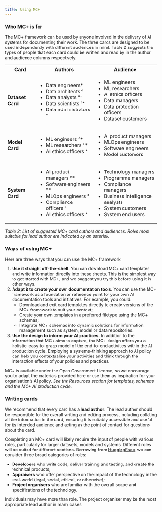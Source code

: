 ```yaml
---
title: Using MC+
---
```


### Who MC+ is for

The MC+ framework can be used by anyone involved in the delivery of AI systems for documenting their work. The three cards are designed to be used independently with different audiences in mind. Table 2 suggests the types of people that each card could be written and read by in the author and audience columns respectively.

<table><tbody><tr><th>Card</th><th>Authors</th><th>Audience</th></tr><tr style={{ backgroundColor: "var(--dataset)" }}><td><p><strong>Dataset Card</strong></p></td><td><ul><li>Data engineers*</li><li>Data architects °</li><li>Data analysts °⁺</li><li>Data scientists °⁺</li><li>Data administrators ⁺</li></ul></td><td><ul><li>ML engineers</li><li>ML researchers</li><li>AI ethics officers</li><li>Data managers</li><li>Data protection officers</li><li>Dataset customers</li></ul></td></tr><tr style={{ backgroundColor: "var(--model)" }}><td><p><strong>Model Card</strong></p></td><td><ul><li>ML engineers °*</li><li>ML researchers ⁺*</li><li>AI ethics officers ⁺</li></ul></td><td><ul><li>AI product managers</li><li>MLOps engineers</li><li>Software engineers</li><li>Model customers</li></ul></td></tr><tr style={{ backgroundColor: "var(--system)" }}><td><p><strong>System Card</strong></p></td><td><ul><li>AI product managers °*</li><li>Software engineers °*</li><li>MLOps engineers °</li><li>Compliance officers ⁺</li><li>AI ethics officers ⁺</li></ul></td><td><ul><li>Technology managers</li><li>Programme managers</li><li>Compliance managers</li><li>Business intelligence analysts</li><li>System customers</li><li>System end users</li></ul></td></tr></tbody></table>

*Table 2: List of suggested MC+ card authors and audiences. Roles most suitable for lead author are indicated by an asterisk.*

### Ways of using MC+

Here are three ways that you can use the MC+ framework:

1. **Use it straight off-the-shelf**. You can download MC+ card templates and write information directly into these sheets. This is the simplest way to get started with MC+, and we suggest you try this before using it in other ways.
2. **Adapt it to create your own documentation tools**. You can use the MC+ framework as a foundation or reference point for your own AI documentation tools and initiatives. For example, you could:
    - Download and edit card templates directly to create versions of the MC+ framework to suit your context;
    - Create your own templates in a preferred filetype using the MC+ schemas;
    - Integrate MC+ schemas into dynamic solutions for information management such as system, model or data repositories.
3. **Use the design to inform your AI practices**. In addition to the information that MC+ aims to capture, the MC+ design offers you a holistic, easy-to-grasp model of the end-to-end activities within the AI production cycle. Employing a systems-thinking approach to AI policy can help you contextualise your activities and think through the interaction effects of your policies and practices.

MC+ is available under the Open Government License, so we encourage you to adapt the materials provided here or use them as inspiration for your organisation’s AI policy. _See the Resources section for templates, schemas and the MC+ AI production cycle._

### Writing cards

We recommend that every card has a **lead author**. The lead author should be responsible for the overall writing and editing process, including collating all the information in the card, ensuring it is suitably accessible and useful for its intended audience and acting as the point of contact for questions about the card.

Completing an MC+ card will likely require the input of people with various roles, particularly for larger datasets, models and systems. Different roles will be suited for different sections. Borrowing from [HuggingFace](https://huggingface.co/docs/hub/en/model-card-annotated), we can consider three broad categories of roles:

- **Developers** who write code, deliver training and testing, and create the technical products;
- **Appraisers** who offer perspective on the impact of the technology in the real-world (legal, social, ethical, or otherwise);
- **Project organisers** who are familiar with the overall scope and specifications of the technology.

Individuals may have more than role. The project organiser may be the most appropriate lead author in many cases.

